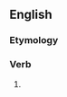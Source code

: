 ==English==

===Etymology===
{{suffix|en|observe|eth|nocat=1}}

===Verb===
{{head|en|verb form}}

# {{en-archaic third-person singular of|observe}}